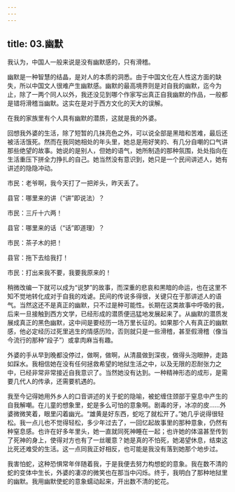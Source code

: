 ```yaml
---
---
---
```

title: 03.幽默
---




我认为，中国人一般来说是没有幽默感的，只有滑稽。

幽默是一种智慧的结晶，是对人的本质的洞悉。由于中国文化在人性这方面的缺失，所以中国文人很难产生幽默感。幽默的最高境界则是对自我的幽默，迄今为止，除了一两个同人以外，我还没见到哪个作家写出真正自我幽默的作品，一般都是错将滑稽当幽默。这实在是对于西方文化的天大的误解。

在我的家族里有个人具有幽默的潜质，这就是我的外婆。

回想我外婆的生活，除了短暂的几抹亮色之外，可以说全部是黑暗和苦难，最后还被活活饿死。然而在我同她相处的年头里，她总是用好笑的、有几分自嘲的口气讲那些绝望的故事。她说的是别人，但她的语气，她所制造的那种氛围，处处指向在生活重压下拼全力挣扎的自己。她当然没有意识到，她只是一个民间讲述人，她有讲述的隐隐冲动。

市民：老爷啊，我今天打了一把斧头，昨天丢了。

县官：哪里来的讲（“讲”即说法）？

市民：三斤十六两！

县官：哪里来的话（“话”即道理）？

市民：茶子木的把！

县官：拖下去给我打！

市民：打出来我不要，我要我原来的！

稍微改编一下就可以成为“说梦”的故事，而深重的悲哀和黑暗的命运，也在这里不知不觉地转化成对于自我的戏谑。民间的传说多得很，关键只在于那讲述人的语气。当然这还不是真正的幽默，只不过是种可能性。长期在这类故事中呼吸的我，后来一旦接触到西方文学，已经形成的潜质便迅猛地发展起来了。从幽默的潜质发展成真正的黑色幽默，这中间是要经历一场万里长征的。如果那个人有真正的幽默感，他必定经历过死里逃生的情感历险，否则就只是一些滑稽，甚至假滑稽（像当今流行的那种“段子”）或拿肉麻当有趣。

外婆的手从早到晚都没停过，做啊，做啊，从清晨做到深夜，做得头泡眼肿，走路如踩水。我相信她在没有任何拯救希望的地狱生活之中，以及无限的忍耐张力之中，已经非常非常接近自我意识了。当然她没有达到。一种精神形态的成形，是需要几代人的传承，还需要机遇的。

我至今记得她用外乡人的口音讲述的关于蛇的隐喻，被蛇缠住颈部于窒息中产生的自我解嘲。在儿童的想象里，蛇是多么可怕的意象啊。剧毒的牙，冰凉的皮……外婆微微笑着，眼里闪着幽光。“雄黄是好东西，蛇吃了就松开了。”她几乎说得很轻松。我一点儿也不觉得轻松，多少年过去了，一回忆起故事里的那种意象，仍然有种窒息感。也许在好多年里头，她一直就同死神睡在一起；也许她的体温甚至传到了死神的身上，使得对方也有了一丝暖意？她是真的不怕死，她渴望休息，结束这比死还难受的生活。这一点同我正好相反，也可能是我没有落到她那个地步过。

我害怕蛇，这种恐惧常年伴随着我，于是我便去努力构想蛇的意象。我在数不清的蛇的变体中生长，外婆的凄凉的微笑也在那当中闪烁。终于，我明白了那种地狱里的幽默。我用幽默使蛇的意象蠕动起来，开出数不清的蛇花。